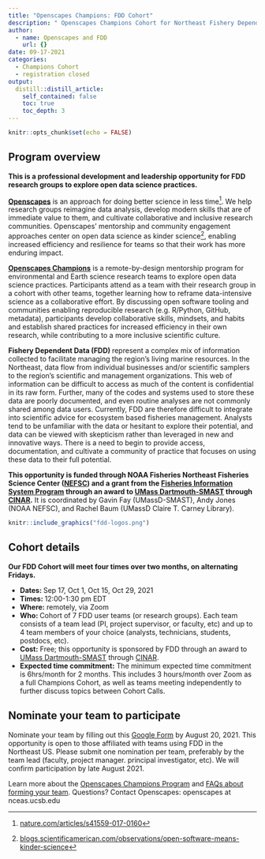 ```yaml
---
title: "Openscapes Champions: FDD Cohort"
description: " Openscapes Champions Cohort for Northeast Fishery Dependent Data Users (FDD)"
author:
  - name: Openscapes and FDD
    url: {}
date: 09-17-2021
categories:
  - Champions Cohort
  - registration closed
output:
  distill::distill_article:
    self_contained: false
    toc: true
    toc_depth: 3
---
```



```r
knitr::opts_chunk$set(echo = FALSE)
```

## Program overview

**This is a professional development and leadership opportunity for FDD research groups to explore open data science practices.**

**[Openscapes](https://openscapes.org)** is an approach for doing better science in less time[^1]. We help research groups reimagine data analysis, develop modern skills that are of immediate value to them, and cultivate collaborative and inclusive research communities. Openscapes’ mentorship and community engagement approaches center on open data science as kinder science[^2], enabling increased efficiency and resilience for teams so that their work has more enduring impact. 

**[Openscapes Champions](https://www.openscapes.org/champions/)** is a remote-by-design mentorship program for environmental and Earth science research teams to explore open data science practices. Participants attend as a team with their research group in a cohort with other teams, together learning how to reframe data-intensive science as a collaborative effort. By discussing open software tooling and communities enabling reproducible research (e.g. R/Python, GitHub, metadata), participants develop collaborative skills, mindsets, and habits and establish shared practices for increased efficiency in their own research, while contributing to a more inclusive scientific culture. 

**Fishery Dependent Data (FDD) **represent a complex mix of information collected to facilitate managing the region's living marine resources. In the Northeast, data flow from individual businesses and/or scientific samplers to the region's scientific and management organizations. This web of information can be difficult to access as much of the content is confidential in its raw form. Further, many of the codes and systems used to store these data are poorly documented, and even routine analyses are not commonly shared among data users. Currently, FDD are therefore difficult to integrate into scientific advice for ecosystem based fisheries management. Analysts tend to be unfamiliar with the data or hesitant to explore their potential, and data can be viewed with skepticism rather than leveraged in new and innovative ways. There is a need to begin to provide access, documentation, and cultivate a community of practice that focuses on using these data to their full potential.

**This opportunity is funded through NOAA Fisheries Northeast Fisheries Science Center ([NEFSC](https://www.fisheries.noaa.gov/about/northeast-fisheries-science-center)) and a grant from the [Fisheries Information System Program](https://www.fisheries.noaa.gov/national/commercial-fishing/fisheries-information-system-program) through an award to [UMass Dartmouth-SMAST](https://www.umassd.edu/smast/) through [CINAR](http://www.cinar.org/).** It is coordinated by Gavin Fay (UMassD-SMAST), Andy Jones (NOAA NEFSC), and Rachel Baum (UMassD Claire T. Carney Library).


```r
knitr::include_graphics("fdd-logos.png")  
```


## Cohort details

**Our FDD Cohort will meet four times over two months, on alternating Fridays.**

* **Dates: **Sep 17, Oct 1, Oct 15, Oct 29, 2021
* **Times: **12:00-1:30 pm EDT 
* **Where:** remotely, via Zoom
* **Who: **Cohort of 7 FDD user teams (or research groups). Each team consists of a team lead (PI, project supervisor, or faculty, etc) and up to 4 team members of your choice (analysts, technicians, students, postdocs, etc). 
* **Cost:** Free; this opportunity is sponsored by FDD through an award to [UMass Dartmouth-SMAST](https://www.umassd.edu/smast/) through [CINAR](http://www.cinar.org/).
* **Expected time commitment:** The minimum expected time commitment is 6hrs/month for 2 months. This includes 3 hours/month over Zoom as a full Champions Cohort, as well as teams meeting independently to further discuss topics between Cohort Calls. 

## Nominate your team to participate

Nominate your team by filling out this [Google Form](https://docs.google.com/forms/d/e/1FAIpQLSeUJUEqjRo0u4v5f8Ntv9qhDeGA6TkHmxlW1TjH0mg_3dDCDw/viewform?usp=sf_link) by August 20, 2021. This opportunity is open to those affiliated with teams using FDD in the Northeast US. Please submit one nomination per team, preferably by the team lead (faculty, project manager. principal investigator, etc). We will confirm participation by late August 2021. 

Learn more about the [Openscapes Champions Program](https://openscapes.org/champions) and [FAQs about forming your team](https://openscapes.org/faq). Questions? Contact Openscapes: openscapes at nceas.ucsb.edu


[^1]:
     [nature.com/articles/s41559-017-0160](https://nature.com/articles/s41559-017-0160) 

[^2]:
     [blogs.scientificamerican.com/observations/open-software-means-kinder-science](https://blogs.scientificamerican.com/observations/open-software-means-kinder-science) 

